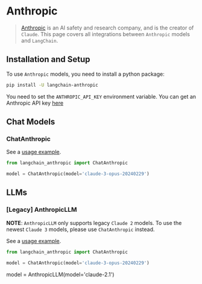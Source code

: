# Anthropic

>[Anthropic](https://www.anthropic.com/) is an AI safety and research company, and is the creator of `Claude`.
This page covers all integrations between `Anthropic` models and `LangChain`.

## Installation and Setup

To use `Anthropic` models, you need to install a python package:

```bash
pip install -U langchain-anthropic
```

You need to set the `ANTHROPIC_API_KEY` environment variable.
You can get an Anthropic API key [here](https://console.anthropic.com/settings/keys)

## Chat Models

### ChatAnthropic

See a [usage example](/docs/integrations/chat/anthropic).

```python
from langchain_anthropic import ChatAnthropic

model = ChatAnthropic(model='claude-3-opus-20240229')
```

## LLMs

### [Legacy] AnthropicLLM

**NOTE**: `AnthropicLLM` only supports legacy `Claude 2` models. 
To use the newest `Claude 3` models, please use `ChatAnthropic` instead.

See a [usage example](/docs/integrations/llms/anthropic).

```python
from langchain_anthropic import ChatAnthropic

model = ChatAnthropic(model='claude-3-opus-20240229')
```


model = AnthropicLLM(model='claude-2.1')
```
